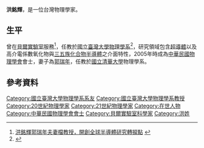 {{blpsources|time=2016-07-18T10:13:28+00:00}}
'''洪銘輝'''，是一位台灣物理學家。

==生平==
曾在[[貝爾實驗室|貝爾實驗室]]服務<ref>[http://www.nthu.edu.tw/newsphoto/96news/hotnews-960129.php 洪銘輝郭瑞年夫妻檔教授，開創全球半導體研究轉捩點] {{webarchive|url=https://web.archive.org/web/20160818220433/http://www.nthu.edu.tw/newsphoto/96news/hotnews-960129.php |date=2016-08-18 }}</ref>，任教於[[國立臺灣大學物理學系|國立臺灣大學物理學系]]<ref>{{Cite web |url=http://www.phys.ntu.edu.tw/application/teacher1.aspx?mem_id=175&skey=A |title=洪銘輝 |access-date=2016-07-18 |archive-date=2019-10-22 |archive-url=https://web.archive.org/web/20191022110437/https://www.phys.ntu.edu.tw/application/teacher1.aspx?mem_id=175&skey=A |dead-url=no }}</ref>，研究領域包含[[超導體|超導體]]以及高介電係數氧化物與[[三五族半導體|三五族化合物半導體]]之介面特性，2005年時成為[[中華民國物理學會|中華民國物理學會]]會士，妻子為[[郭瑞年|郭瑞年]]，任教於[[國立清華大學|國立清華大學]]物理學系。

==參考資料==
{{reflist}}

{{台灣人物小作品}}
{{臺大物理系}}
{{DEFAULTSORT:H}}
[[Category:國立臺灣大學物理學系系友|Category:國立臺灣大學物理學系系友]]
[[Category:國立臺灣大學物理學系教授|Category:國立臺灣大學物理學系教授]]
[[Category:20世紀物理學家|Category:20世紀物理學家]]
[[Category:21世紀物理學家|Category:21世紀物理學家]]
[[Category:在世人物|Category:在世人物]]
[[Category:中華民國物理學會會士|Category:中華民國物理學會會士]]
[[Category:貝爾實驗室科學家|Category:貝爾實驗室科學家]]
[[Category:洪姓|Category:洪姓]]